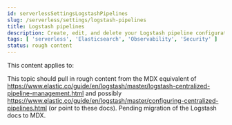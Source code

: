 ```yaml
---
id: serverlessSettingsLogstashPipelines
slug: /serverless/settings/logstash-pipelines
title: Logstash pipelines
description: Create, edit, and delete your Logstash pipeline configurations.
tags: [ 'serverless', 'Elasticsearch', 'Observability', 'Security' ]
status: rough content
---
```



<RoughContent />

This content applies to: <DocBadge template="elasticsearch" /> <DocBadge template="observability" /> <DocBadge template="security" /> 

This topic should pull in rough content from the MDX equivalent of https://www.elastic.co/guide/en/logstash/master/logstash-centralized-pipeline-management.html
and possibly https://www.elastic.co/guide/en/logstash/master/configuring-centralized-pipelines.html (or point to these docs).
Pending migration of the Logstash docs to MDX.